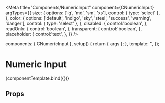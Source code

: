 
<Meta
  title="Components/NumericInput"
  component={CNumericInput}
  argTypes={{
    size: {
      options: ['lg', 'md', 'sm', 'xs'],
      control: { type: 'select' },
    },
    color: {
      options: ['default', 'indigo', 'sky', 'steel', 'success', 'warning', 'danger'],
      control: { type: 'select' },
    },
    disabled: {
      control:'boolean',
    },
    readOnly: {
      control:'boolean',
    },
    transparent: {
      control:'boolean',
    },
    placeholder: {
      control:'text',
    },
  }}
/>

<!--- Component template -->

  components: { CNumericInput },
  setup() {
    return { args };
  },
  template: '<CNumericInput v-bind="args"></CNumericInput>',
});

<!--- Component documentation -->

# Numeric Input

<Canvas withSource='open'>
  <Story name="Overview"
        args={{
          size: 'md',
          color: 'default',
          disabled: false,
          readOnly: false,
          transparent: false,
          placeholder: '',
        }}>
    {componentTemplate.bind({})}
  </Story>
</Canvas>

## Props
<ArgsTable story="Overview" />


